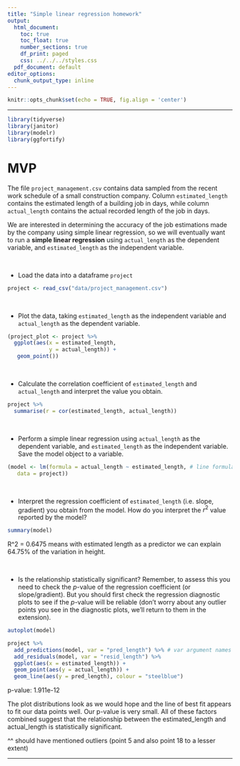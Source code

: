 ```yaml
---
title: "Simple linear regression homework"
output:
  html_document:
    toc: true
    toc_float: true
    number_sections: true
    df_print: paged
    css: ../../../styles.css
  pdf_document: default
editor_options: 
  chunk_output_type: inline
---
```




```r
knitr::opts_chunk$set(echo = TRUE, fig.align = 'center')
```

<hr>

```r
library(tidyverse)
library(janitor)
library(modelr)
library(ggfortify)
```


# MVP

The file `project_management.csv` contains data sampled from the recent work schedule of a small construction company. Column `estimated_length` contains the estimated length of a building job in days, while column `actual_length` contains the actual recorded length of the job in days. 

We are interested in determining the accuracy of the job estimations made by the company using simple linear regression, so we will eventually want to run a **simple linear regression** using `actual_length` as the dependent variable, and `estimated_length` as the independent variable.

<br>

* Load the data into a dataframe `project`

```r

project <- read_csv("data/project_management.csv")

```

<br>

* Plot the data, taking `estimated_length` as the independent variable and `actual_length` as the dependent variable. 

```r

(project_plot <- project %>% 
  ggplot(aes(x = estimated_length,
             y = actual_length)) +
   geom_point())

```


<br>

* Calculate the correlation coefficient of `estimated_length` and `actual_length` and interpret the value you obtain.

```r

project %>% 
  summarise(r = cor(estimated_length, actual_length))

```


<br>

* Perform a simple linear regression using `actual_length` as the dependent variable, and `estimated_length` as the independent variable. Save the model object to a variable. 

```r
(model <- lm(formula = actual_length ~ estimated_length, # line formula (outcome ~ predictor)
   data = project))

```

<br>

* Interpret the regression coefficient of `estimated_length` (i.e. slope, gradient) you obtain from the model. How do you interpret the $r^2$ value reported by the model?


```r

summary(model)

```
R^2 = 0.6475 means with estimated length as a predictor we can explain 64.75% of the variation in height.

<br>

* Is the relationship statistically significant? Remember, to assess this you need to check the $p$-value of the regression coefficient (or slope/gradient). But you should first check the regression diagnostic plots to see if the $p$-value will be reliable (don't worry about any outlier points you see in the diagnostic plots, we'll return to them in the extension).

```r

autoplot(model)

```

```r

project %>% 
  add_predictions(model, var = "pred_length") %>% # var argument names column
  add_residuals(model, var = "resid_length") %>% 
  ggplot(aes(x = estimated_length)) +
  geom_point(aes(y = actual_length)) +
  geom_line(aes(y = pred_length), colour = "steelblue")

```

p-value: 1.911e-12

The plot distributions look as we would hope and the line of best fit appears to fit our data points well. Our p-value is very small. All of these factors combined suggest that the relationship between the estimated_length and actual_length is statistically significant.

^^ should have mentioned outliers (point 5 and also point 18 to a lesser extent)

<hr>


